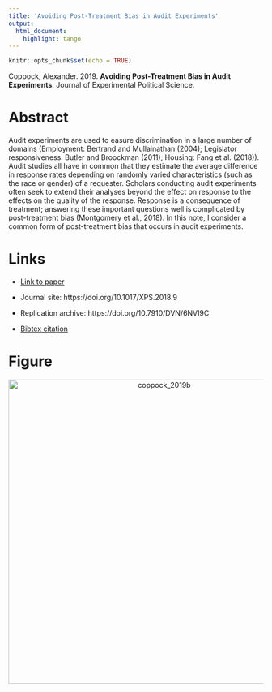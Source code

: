 ```yaml
---
title: 'Avoiding Post-Treatment Bias in Audit Experiments'
output:
  html_document:
    highlight: tango
---
```


```r
knitr::opts_chunk$set(echo = TRUE)
```

Coppock, Alexander. 2019. <b>Avoiding Post-Treatment Bias in Audit Experiments</b>. Journal of Experimental Political Science.

# Abstract
Audit experiments are used to easure discrimination in a large number of domains (Employment: Bertrand and Mullainathan (2004); Legislator responsiveness: Butler and Broockman (2011); Housing: Fang et al. (2018)). Audit studies all have in common that they estimate the average difference in response rates depending on randomly varied characteristics (such as the race or gender) of a requester. Scholars conducting audit experiments often seek to extend their analyses beyond the effect on response to the effects on the quality of the response. Response is a consequence of treatment; answering these important questions well is complicated by post-treatment bias (Montgomery et al., 2018). In this note, I consider a common form of post-treatment bias that occurs in audit experiments.

# Links
 - <a href='coppock_2019b.pdf'>Link to paper</a>
 - Journal site: https://doi.org/10.1017/XPS.2018.9 
 - Replication archive: https://doi.org/10.7910/DVN/6NVI9C 


 - <a href='coppock_2019b.bib'>Bibtex citation</a>

# Figure
<center><img src="display_figures/coppock_2019b_display.png" alt="coppock_2019b" width="600"></center>